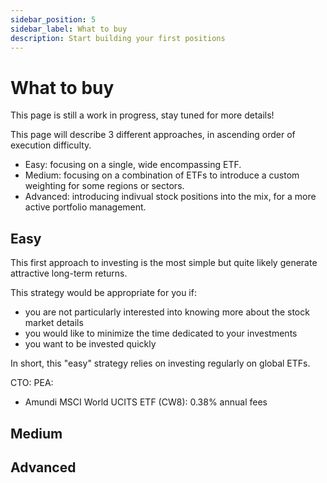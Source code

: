 ```yaml
---
sidebar_position: 5
sidebar_label: What to buy
description: Start building your first positions
---
```



# What to buy

This page is still a work in progress, stay tuned for more details!

This page will describe 3 different approaches, in ascending order of execution difficulty.
- Easy: focusing on a single, wide encompassing ETF.
- Medium: focusing on a combination of ETFs to introduce a custom weighting for some regions or sectors.
- Advanced: introducing indivual stock positions into the mix, for a more active portfolio management.

## Easy

This first approach to investing is the most simple but quite likely generate attractive long-term returns.

This strategy would be appropriate for you if:
- you are not particularly interested into knowing more about the stock market details
- you would like to minimize the time dedicated to your investments
- you want to be invested quickly

In short, this "easy" strategy relies on investing regularly on global ETFs. 


CTO:
PEA: 
- Amundi MSCI World UCITS ETF (CW8): 0.38% annual fees

## Medium

## Advanced

<BuyMeACoffee />

